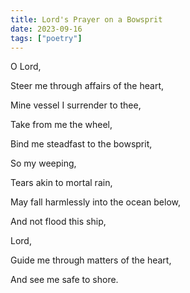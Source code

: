 ```yaml
---
title: Lord's Prayer on a Bowsprit
date: 2023-09-16
tags: ["poetry"]
---
```


O Lord,

Steer me through affairs of the heart,

Mine vessel I surrender to thee,

Take from me the wheel,

Bind me steadfast to the bowsprit,

So my weeping, 

Tears akin to mortal rain,

May fall harmlessly into the ocean below,

And not flood this ship,

Lord,

Guide me through matters of the heart,

And see me safe to shore.